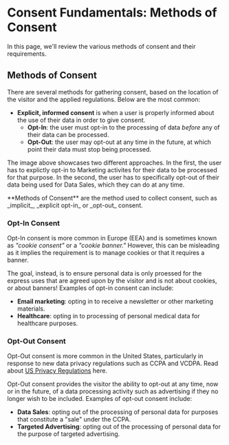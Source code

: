 
# Consent Fundamentals: Methods of Consent

<TutorialKey duration="5" product="Fides" topic="Consent Management"/>

In this page, we'll review the various methods of consent and their requirements.

## Methods of Consent

There are several methods for gathering consent, based on the location of the visitor and the applied regulations. Below are the most common:

* **Explicit, informed consent** is when a user is properly informed about the use of their data in order to give consent.
	* **Opt-In**: the user must opt-in to the processing of data _before_ any of their data can be processed.
	* **Opt-Out**: the user may opt-out at any time in the future, at which point their data must stop being processed.

<Screenshot img="/assets/img/tutorials/consent-management-optin-optout.gif" description="Consent Management - Opt-in vs. Opt-out" mw="400" />

The image above showcases two different approaches. In the first, the user has to explictly opt-in to Marketing activites for their data to be processed for that purpose. In the second, the user has to specifically opt-out of their data being used for Data Sales, which they can do at any time. 

<Callout type="info" emoji="">
**Methods of Consent** are the method used to collect consent, such as _implicit_, _explicit opt-in_ or _opt-out_ consent.
</Callout>


### Opt-In Consent
Opt-In consent is more common in Europe (EEA) and is sometimes known as _"cookie consent"_ or a _"cookie banner."_ However, this can be misleading as it implies the requirement is to manage cookies or that it requires a banner. 

<Screenshot img="/assets/img/tutorials/consent-management-newsletter-optin.gif" description="Consent Management - Opt-in Example" mw="350" />

The goal, instead, is to ensure personal data is only proessed for the express uses that are agreed upon by the visitor and is not about cookies, or about banners! Examples of opt-in consent can include:
* **Email marketing**: opting in to receive a newsletter or other marketing materials.
* **Healthcare**: opting in to processing of personal medical data for healthcare purposes.

### Opt-Out Consent
Opt-Out consent is more common in the United States, particularly in response to new data privacy regulations such as CCPA and VCDPA. Read about [US Privacy Regulations](/regulations) here.

<Screenshot img="/assets/img/tutorials/consent-management-datasharing-optout.gif" description="Consent Management - Opt-out Example" mw="350" />

Opt-Out consent provides the visitor the ability to opt-out at any time, now or in the future, of a data processing activity such as advertising if they no longer wish to be included. Examples of opt-out consent include:
* **Data Sales**: opting out of the processing of personal data for purposes that constitute a "sale" under the CCPA.
* **Targeted Advertising**: opting out of the processing of personal data for the purpose of targeted advertising.
